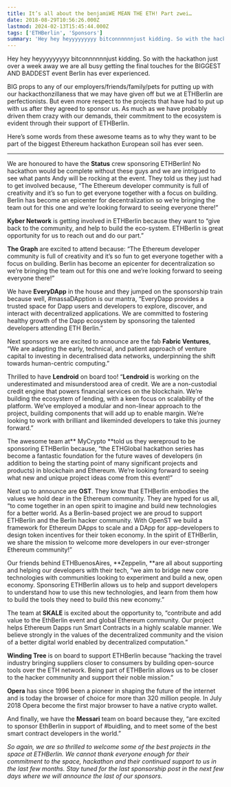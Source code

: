 ```yaml
---
title: It’s all about the benjamiWE MEAN THE ETH! Part zwei…
date: 2018-08-29T10:56:26.000Z
lastmod: 2024-02-13T15:45:44.000Z
tags: ['ETHBerlin', 'Sponsors']
summary: 'Hey hey heyyyyyyyyy bitconnnnnnjust kidding. So with the hackathon just over a week away we are all busy getting the final touches for the…'
---
```


Hey hey heyyyyyyyyy bitconnnnnnjust kidding. So with the hackathon just over a week away we are all busy getting the final touches for the BIGGEST AND BADDEST event Berlin has ever experienced.

BIG props to any of our employers/friends/family/pets for putting up with our hackacthonzillaness that we may have given off but we at ETHBerlin are perfectionists. But even more respect to the projects that have had to put up with us after they agreed to sponsor us. As much as we have probably driven them crazy with our demands, their commitment to the ecosystem is evident through their support of ETHBerlin.

Here’s some words from these awesome teams as to why they want to be part of the biggest Ethereum hackathon European soil has ever seen.

---

We are honoured to have the **Status** crew sponsoring ETHBerlin! No hackathon would be complete without these guys and we are intrigued to see what pants Andy will be rocking at the event. They told us they just had to get involved because, “The Ethereum developer community is full of creativity and it’s so fun to get everyone together with a focus on building. Berlin has become an epicenter for decentralization so we’re bringing the team out for this one and we’re looking forward to seeing everyone there!”

**Kyber Network** is getting involved in ETHBerlin because they want to “give back to the community, and help to build the eco-system. ETHBerlin is great opportunity for us to reach out and do our part.”

**The Graph** are excited to attend because: “The Ethereum developer community is full of creativity and it’s so fun to get everyone together with a focus on building. Berlin has become an epicenter for decentralization so we’re bringing the team out for this one and we’re looking forward to seeing everyone there!”

We have **EveryDApp** in the house and they jumped on the sponsorship train because well, #massaDApption is our mantra, “EveryDapp provides a trusted space for Dapp users and developers to explore, discover, and interact with decentralized applications. We are committed to fostering healthy growth of the Dapp ecosystem by sponsoring the talented developers attending ETH Berlin.”

Next sponsors we are excited to announce are the fab **Fabric Ventures**, “We are adapting the early, technical, and patient approach of venture capital to investing in decentralised data networks, underpinning the shift towards human-centric computing.”

Thrilled to have **Lendroid** on board too! “**Lendroid** is working on the underestimated and misunderstood area of credit. We are a non-custodial credit engine that powers financial services on the blockchain. We’re building the ecosystem of lending, with a keen focus on scalability of the platform. We’ve employed a modular and non-linear approach to the project, building components that will add up to enable margin. We’re looking to work with brilliant and likeminded developers to take this journey forward.”

The awesome team at** MyCrypto **told us they wereproud to be sponsoring ETHBerlin because, “the ETHGlobal hackathon series has become a fantastic foundation for the future waves of developers (in addition to being the starting point of many significant projects and products) in blockchain and Ethereum. We’re looking forward to seeing what new and unique project ideas come from this event!”

Next up to announce are **OST**. They know that ETHBerlin embodies the values we hold dear in the Ethereum community. They are hyped for us all, “to come together in an open spirit to imagine and build new technologies for a better world. As a Berlin-based project we are proud to support ETHBerlin and the Berlin hacker community. With OpenST we build a framework for Ethereum DApps to scale and a DApp for app-developers to design token incentives for their token economy. In the spirit of ETHBerlin, we share the mission to welcome more developers in our ever-stronger Ethereum community!”

Our friends behind ETHBuenosAires, **Zeppelin, **are all about supporting and helping our developers with their tech, “we aim to bridge new core technologies with communities looking to experiment and build a new, open economy. Sponsoring ETHBerlin allows us to help and support developers to understand how to use this new technologies, and learn from them how to build the tools they need to build this new economy.”

The team at **SKALE** is excited about the opportunity to, “contribute and add value to the EthBerlin event and global Ethereum community. Our project helps Ethereum Dapps run Smart Contracts in a highly scalable manner. We believe strongly in the values of the decentralized community and the vision of a better digital world enabled by decentralized computation.”

**Winding Tree** is on board to support ETHBerlin because “hacking the travel industry bringing suppliers closer to consumers by building open-source tools over the ETH network. Being part of ETHBerlin allows us to be closer to the hacker community and support their noble mission.”

**Opera** has since 1996 been a pioneer in shaping the future of the internet and is today the browser of choice for more than 320 million people. In July 2018 Opera become the first major browser to have a native crypto wallet.

And finally, we have the **Messari** team on board because they, “are excited to sponsor EthBerlin in support of #buidling, and to meet some of the best smart contract developers in the world.”

_So again, we are so thrilled to welcome some of the best projects in the space at ETHBerlin. We cannot thank everyone enough for their commitment to the space, hackathon and their continued support to us in the last few months. Stay tuned for the last sponsorship post in the next few days where we will announce the last of our sponsors._
